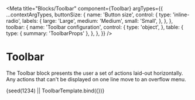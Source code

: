 

<Meta
  title="Blocks/Toolbar"
  component={Toolbar}
  argTypes={{
    ...contextArgTypes,
    buttonSize: {
      name: 'Button size',
      control: {
        type: 'inline-radio',
        labels: {
          large: 'Large',
          medium: 'Medium',
          small: 'Small',
        },
      },
    },
    toolbar: {
      name: 'Toolbar configuration',
      control: {
        type: 'object',
      },
      table: {
        type: { summary: 'ToolbarProps' },
      },
    },
  }}
/>


# Toolbar

The Toolbar block presents the user a set of actions laid-out horizontally. Any actions that can't be displayed on one line move to an overflow menu.

<Canvas withSource="none">
  <Story
    name="Toolbar"
    args={{
      themeName: 'light',
      toolbar: {
        items: [
          {
            type: 'action',
            actionId: 'font',
            label: 'Font',
            iconOnly: true,
            icon: 'text_font',
          },
          {
            type: 'action',
            actionId: 'code',
            label: 'Code',
            iconOnly: true,
            icon: 'code',
          },
          {
            type: 'action',
            actionId: 'fax',
            label: 'Fax',
            iconOnly: true,
            icon: 'fax',
          },
          {
            type: 'action',
            actionId: 'stack',
            label: 'Be responsive',
            iconOnly: false,
            icon: 'stack',
          },
          {
            type: 'action',
            actionId: 'paint',
            label: 'Be colorful',
            iconOnly: false,
            icon: 'paint_bucket',
          },
          {
            type: 'action',
            actionId: 'accessibility',
            label: 'Be inclusive',
            iconOnly: false,
            icon: 'accessibility',
          },
          {
            type: 'action',
            actionId: 'music',
            label: 'Music' /*, iconOnly: true, icon: 'music_note_2'*/,
          },
          {
            type: 'action',
            actionId: 'darts',
            label: 'Darts',
            iconOnly: true,
            icon: 'target_arrow',
          },
          {
            type: 'action',
            actionId: 'cat',
            label: 'Cat',
            iconOnly: true,
            icon: 'animal_cat',
          },
          {
            type: 'action',
            actionId: 'clock',
            label: 'Clock',
            iconOnly: false,
            icon: 'clock',
          },
          {
            type: 'action',
            actionId: 'origami',
            label: 'Origami',
            iconOnly: false,
            icon: 'send',
          },
          {
            type: 'action',
            actionId: 'quote',
            label: 'Quote',
            iconOnly: false,
            icon: 'text_quote',
          },
        ],
      },
    }}
  >
    {seed(1234) || ToolbarTemplate.bind({})}
  </Story>
</Canvas>

<ArgsTable story="Toolbar" />
